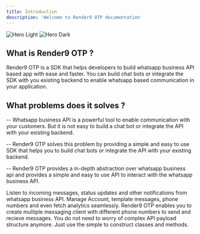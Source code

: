 ```yaml
---
title: Introduction
description: 'Welcome to Render9 OTP documentation'
---
```


<img
  className="block dark:hidden"
  src="/images/hero-light.svg"
  alt="Hero Light"
/>
<img
  className="hidden dark:block"
  src="/images/hero-dark.svg"
  alt="Hero Dark"
/>

## What is Render9 OTP ?

Render9 OTP is a SDK that helps developers to build whatsapp business API based app with ease and faster. You can build chat bots or integrate the SDK with you existing backend to enable whatsapp based communication in your application.

## What problems does it solves ?

<p>-- Whatsapp business API is a powerful tool to enable communication with your customers. But it is not easy to build a chat bot or integrate the API with your existing backend.</p>

<p>-- Render9 OTP solves this problem by providing a simple and easy to use SDK that helps you to build chat bots or integrate the API with your existing backend. </p>

<p>-- Render9 OTP provides a in-depth abstraction over whatsapp business api and provides a simple and easy to use API to interact with the whatsapp business API.</p>
<CardGroup cols={2}>
  <Card
    title="Listen to incoming notifiations"
    icon="pen-to-square"
    href="#"
  >
    Listen to incoming messages, status updates and other notifications from whatsapp business API.
  </Card>
  <Card
    title="Manage you WhatsApp Business Account"
    icon="image"
    href="#"
  >
    Manage Account, template messages, phone numbers and even fetch analytics seamlessly.
  </Card>
  <Card
    title="Use with multiple phone number to send and recieve messages"
    icon="image"
    href="#"
  >
    Render9 OTP enables you to create multiple messaging client with different phone numbers to send and recieve messages.
  </Card>
  <Card
    title="Easy to use with abstraction"
    icon="image"
    href="#"
  >
    You do not need to worry of complex API payload structure anymore. Just use the simple to construct classes and methods.
  </Card>
</CardGroup>

